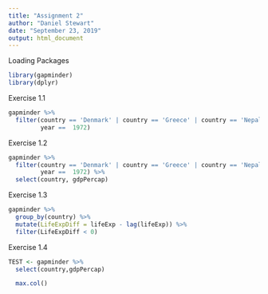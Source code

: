 ```yaml
---
title: "Assignment 2"
author: "Daniel Stewart"
date: "September 23, 2019"
output: html_document
---
```


Loading Packages
```r
library(gapminder)
library(dplyr)
```

Exercise 1.1
```r
gapminder %>%
  filter(country == 'Denmark' | country == 'Greece' | country == 'Nepal',
         year ==  1972)
```
Exercise 1.2
```r
gapminder %>%
  filter(country == 'Denmark' | country == 'Greece' | country == 'Nepal',
         year ==  1972) %>%
  select(country, gdpPercap)
```

Exercise 1.3
```r
gapminder %>%
  group_by(country) %>%
  mutate(LifeExpDiff = lifeExp - lag(lifeExp)) %>%
  filter(LifeExpDiff < 0)
```

Exercise 1.4
```r
TEST <- gapminder %>%
  select(country,gdpPercap) 

  max.col()
```


